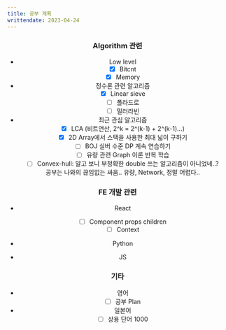 ```yaml
---
title: 공부 계획
writtendate: 2023-04-24
---
```



<Header />

### Algorithm 관련 

- Low level
  * [x] Bitcnt
  * [x] Memory

- 정수론 관련 알고리즘
  * [x] Linear sieve
  * [ ] 폴라드로
  * [ ] 밀러라빈

- 최근 관심 알고리즘
  * [x] LCA (비트연산, 2^k = 2^(k-1) + 2^(k-1)...)
  * [x] 2D Array에서 스택을 사용한 최대 넓이 구하기
  * [ ] BOJ 실버 수준 DP 계속 연습하기
  * [ ] 유량 관련 Graph 이론 반복 학습
  * [ ] Convex-hull: 알고 보니 부정확한 double 쓰는 알고리즘이 아니었네..?

  공부는 나와의 끊임없는 싸움.. 유량, Network, 정말 어렵다..

### FE 개발 관련

- React
  * [ ] Component props children
  * [ ] Context

- Python

- JS

### 기타

- 영어
  * [ ] 공부 Plan
- 일본어
  * [ ] 상용 단어 1000

<TagList />
<Comment />
